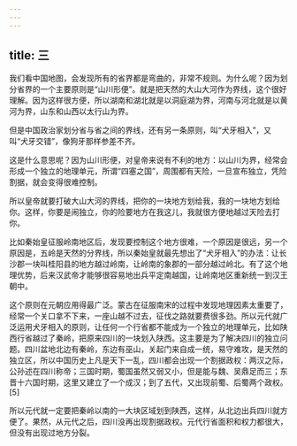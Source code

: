 ```yaml
---
---
---
```

title: 三
---



我们看中国地图，会发现所有的省界都是弯曲的，非常不规则。为什么呢？因为划分省界的一个主要原则是“山川形便”。就是把天然的大山大河作为界线，这个很好理解。因为这样很方便，所以湖南和湖北就是以洞庭湖为界，河南与河北就是以黄河为界，山东和山西以太行山为界。

但是中国政治家划分省与省之间的界线，还有另一条原则，叫“犬牙相入”，又叫“犬牙交错”，像狗牙那样参差不齐。

这是什么意思呢？因为山川形便，对皇帝来说有不利的地方：以山川为界，经常会形成一个独立的地理单元，所谓“四塞之国”，周围都有天险，一旦宣布独立，凭险割据，就会变得很难控制。

所以皇帝就要打破大山大河的界线，把你的一块地方划给我，我的一块地方划给你。这样，你要是闹独立，你的险要地方在我这儿，我就很方便地越过天险去打你。

比如秦始皇征服岭南地区后，发现要控制这个地方很难，一个原因是很远，另一个原因是，五岭是天然的分界线，所以秦始皇就最先想出了“犬牙相入”的办法：让长沙郡一块叫桂阳县的地方越过岭南，让岭南的象郡的一部分越过岭北。有了这个地理优势，后来汉武帝才能够很容易地出兵平定南越国，让岭南地区重新统一到汉王朝中。

这个原则在元朝应用得最广泛。蒙古在征服南宋的过程中发现地理因素太重要了，经常一个关口拿不下来，一座山越不过去，征伐之路就要费很多劲。所以元代就广泛运用犬牙相入的原则，让任何一个行省都不能成为一个独立的地理单元，比如陕西行省越过了秦岭，把原来四川的一块划入陕西。这主要是为了解决四川的独立问题。四川盆地北边有秦岭，东边有巫山，关起门来自成一统，易守难攻，是天然的独立区，所以中国历史上凡是天下一乱，四川都会出现一个割据政权：两汉之际，公孙述在四川称帝；三国时期，蜀国虽然又弱又小，但是能与魏、吴鼎足而三；东晋十六国时期，这里又建立了一个成汉；到了五代，又出现前蜀、后蜀两个政权。[5]

所以元代就一定要把秦岭以南的一大块区域划到陕西，这样，从北边出兵四川就方便了。果然，从元代之后，四川没再出现割据政权。元代行省面积和权力都很大，但没有出现过地方分裂。